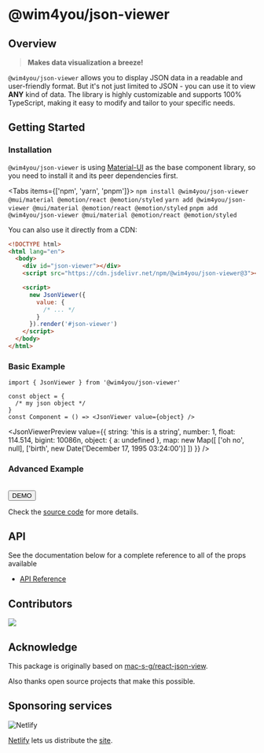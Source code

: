 
# @wim4you/json-viewer

## Overview

> **Makes data visualization a breeze!**

`@wim4you/json-viewer` allows you to display JSON data in a readable and user-friendly format. But it's not just limited to JSON - you can use it to view **ANY** kind of data. The library is highly customizable and supports 100% TypeScript, making it easy to modify and tailor to your specific needs.

## Getting Started

### Installation

`@wim4you/json-viewer` is using [Material-UI](https://mui.com/) as the base component library, so you need to install it and its peer dependencies first.

<Tabs items={['npm', 'yarn', 'pnpm']}>
  <Tab label="npm">``` npm install @wim4you/json-viewer @mui/material @emotion/react @emotion/styled ```</Tab>
  <Tab label="yarn">``` yarn add @wim4you/json-viewer @mui/material @emotion/react @emotion/styled ```</Tab>
  <Tab label="pnpm">``` pnpm add @wim4you/json-viewer @mui/material @emotion/react @emotion/styled ```</Tab>
</Tabs>

You can also use it directly from a CDN:

```html {5,8-12} filename="index.html"
<!DOCTYPE html>
<html lang="en">
  <body>
    <div id="json-viewer"></div>
    <script src="https://cdn.jsdelivr.net/npm/@wim4you/json-viewer@3"></script>

    <script>
      new JsonViewer({
        value: {
          /* ... */
        }
      }).render('#json-viewer')
    </script>
  </body>
</html>
```

### Basic Example

```tsx
import { JsonViewer } from '@wim4you/json-viewer'

const object = {
  /* my json object */
}
const Component = () => <JsonViewer value={object} />
```

<JsonViewerPreview
  value={{
    string: 'this is a string',
    number: 1,
    float: 114.514,
    bigint: 10086n,
    object: { a: undefined },
    map: new Map([
      ['oh no', null],
      ['birth', new Date('December 17, 1995 03:24:00')]
    ])
  }}
/>

### Advanced Example

<br />
<Button variant="contained" component={Link} href="/full" target="_blank">
  DEMO
</Button>

Check the [source code](https://github.com/TexteaInc/json-viewer/blob/main/docs/pages/full/index.tsx) for more details.

## API

See the documentation below for a complete reference to all of the props available

- [API Reference](/apis)

## Contributors

<a href="https://github.com/TexteaInc/json-viewer/graphs/contributors">
  <img src="https://opencollective.com/json-viewer/contributors.svg?width=890&button=false" />
</a>

## Acknowledge

This package is originally based on [mac-s-g/react-json-view](https://github.com/mac-s-g/react-json-view).

Also thanks open source projects that make this possible.

## Sponsoring services

![Netlify](https://www.netlify.com/v3/img/components/full-logo-light.svg)

[Netlify](https://www.netlify.com/) lets us distribute the [site](https://viewer.textea.io).

